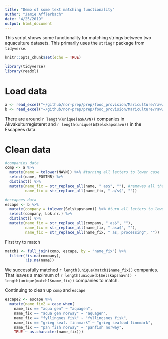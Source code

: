 ```yaml
---
title: "Demo of some text matching functionality"
author: "Jamie Afflerbach"
date: "4/25/2019"
output: html_document
---
```


This script shows some functionality for matching strings between two aquaculture datasets. This primarily uses the `stringr` package from `tidyverse`.

```r
knitr::opts_chunk$set(echo = TRUE)
```

```r
library(tidyverse)
library(readxl)
```

# Load data

```r
a <- read_excel("~/github/nor-prep/prep/food_provision/Mariculture/raw/Akvakulturregisteret.xlsx", skip = 1) #skip first row
b <- read_excel("~/github/nor-prep/prep/food_provision/Mariculture/raw/Escapees.xlsx", skip = 2) #skip first 2 rows
```

There are around `r length(unique(a$NAVN))` companies in Akvakulturregisteret and `r length(unique(b$Selskapsnavn))` in the Escapees data.

# Clean data

```r
#companies data
comp <- a %>%
  mutate(name = tolower(NAVN)) %>% #turning all letters to lower case
  select(name, POSTNR) %>%
  distinct() %>%
  mutate(name_fix = str_replace_all(name, " as$", ""), #removes all the " as" at the end of company names
         name_fix = str_replace_all(name_fix, " a/s$", "")) 

#escapees data
escape <- b %>%
  mutate(company = tolower(Selskapsnavn)) %>% #turn all letters to lowercase
  select(company, Lok.nr.) %>%
  distinct() %>%
  mutate(name_fix = str_replace_all(company, " as$", ""),
         name_fix = str_replace_all(name_fix, " asa$", ""),
         name_fix = str_replace_all(name_fix, " as, processing", ""))

```


First try to match

```r
match1 <- full_join(comp, escape, by = "name_fix") %>%
  filter(!is.na(company), 
         !is.na(name))
```

We successfully matched `r length(unique(match1$name_fix))` companies. That leaves a maximum of `r length(unique(b$Selskapsnavn)) - length(unique(match1$name_fix))` companies to match.


Continuing to clean up `comp` and `escape`

```r
escape2 <- escape %>%
  mutate(name_fix2 = case_when(
    name_fix == "aqua gen" ~ "aquagen",
    name_fix == "aqua gen norway" ~ "aquagen",
    name_fix == "fyllingnes fisk" ~ "fyllingsnes fisk",
    name_fix == "grieg seaf. finnmark" ~ "grieg seafood finnmark",
    name_fix == "pan fish norway" ~ "panfish norway",
    TRUE ~ as.character(name_fix)))
```









